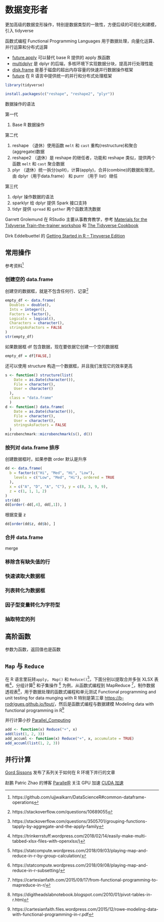 # 数据变形者 {#data-transformer}

::: sidebar
更加高级的数据变形操作，特别是数据类型的一致性，方便后续的可视化和建模，引入 tidyverse
:::

函数式编程 Functional Programming Languages 用于数据处理，向量化运算、并行运算和分布式运算

- [future.apply](https://github.com/HenrikBengtsson/future.apply) 可以替代 base R 提供的 apply 族函数
- [multidplyr](https://github.com/hadley/multidplyr) 是 dplyr 的后端，多核环境下实现数据分块，提高并行处理性能
- [disk.frame](https://github.com/xiaodaigh/disk.frame) 是基于磁盘的超出内存容量的快速并行数据操作框架
- [future](https://github.com/HenrikBengtsson/future) 在 R 语言中提供统一的并行和分布式处理框架


```r
library(tidyverse)
```

```r
install.packages(c("reshape", "reshape2", "plyr"))
```

数据操作的语法

第一代

1. Base R 数据操作

第二代

1. reshape （退休）使用函数 `melt` 和 `cast` 重构(restructure)和聚合(aggregate)数据 
1. reshape2 （退休）是 reshape 的继任者，功能和 reshape 类似，提供两个函数 `melt` 和 `cast` 聚合数据 
1. plyr （退休）统一拆分(split)，计算(apply)，合并(combine)的数据处理流，由 dplyr（用于data.frame） 和 purrr （用于 list）继任

第三代

1. dplyr 操作数据的语法
1. sparklyr 给 dplyr 提供 Spark 接口支持
1. tidyr 提供 `spread` 和 `gather` 两个函数清洗数据

Garrett Grolemund 在 RStudio 主要从事教育教学，参考 [Materials for the Tidyverse Train-the-trainer workshop](https://github.com/rstudio-education/teach-tidy) 和 [The Tidyverse Cookbook](https://rstudio-education.github.io/tidyverse-cookbook/)

Dirk Eddelbuettel 的 [Getting Started in R -- Tinyverse Edition](https://github.com/eddelbuettel/gsir-te)


## 常用操作 {#common-operations}

参考资料[^dataframe-ops]

### 创建空的 data.frame {#create-empty-data-frame}

创建空的数据框，就是不包含任何行、记录[^create-an-empty-data-frame] 

```r
empty_df <- data.frame(
  Doubles = double(),
  Ints = integer(),
  Factors = factor(),
  Logicals = logical(),
  Characters = character(),
  stringsAsFactors = FALSE
)
str(empty_df)
```

如果数据框 df 包含数据，现在要依据它创建一个空的数据框

```r
empty_df = df[FALSE,]
```

还可以使用 structure 构造一个数据框，并且我们发现它的效率更高

```r
s <- function() structure(list(
    Date = as.Date(character()),
    File = character(),
    User = character()
  ),
  class = "data.frame"
  )
d <- function() data.frame(
    Date = as.Date(character()),
    File = character(),
    User = character(),
    stringsAsFactors = FALSE
  )
microbenchmark::microbenchmark(s(), d())
```

[^create-an-empty-data-frame]: https://stackoverflow.com/questions/10689055

### 按列对 data.frame 排序 {#sort-by-columns}

创建数据框时，如果参数
order 默认是升序

```r
dd <- data.frame(
  b = factor(c("Hi", "Med", "Hi", "Low"),
    levels = c("Low", "Med", "Hi"), ordered = TRUE
  ),
  x = c("A", "D", "A", "C"), y = c(8, 3, 9, 9),
  z = c(1, 1, 1, 2)
)
str(dd)
dd[order(-dd[,4], dd[,1]), ]
```

根据变量 z 

```r
dd[order(dd$z, dd$b), ]
```

### 合并 data.frame

merge


### 移除含有缺失值的行


### 快速读取大数据框


### 列表转化为数据框


### 因子型变量转化为字符型


### 抽取特定的列


[^dataframe-ops]: https://github.com/ujjwalkarn/DataScienceR#common-dataframe-operations





## 高阶函数 {#Higher-Order-Functions}

参数为函数，返回值也是函数




## `Map` 与 `Reduce` {#high-order-function}

在 R 语言里玩转`apply`， `Map()` 和 `Reduce()`[^apply-family]，下面分别以提取合并多张 XLSX 表格[^openxl-map]，分组计算[^by-group-calculation] 和子集操作 [^subsetting] 为例，从函数式编程到 MapReduce [^funcprog-map-reduce]，制作数据透视表[^pivot-tables]，用于数据处理的函数式编程和单元测试 Functional programming and unit testing for data munging with R 特别是第三章 <https://b-rodrigues.github.io/fput/>，然后是函数式编程与数据建模 Modeling data with functional programming in R[^modeling-funcprog]

并行计算小抄 [Parallel_Computing](https://github.com/ardeeshany/Parallel_Computing)

```r
add <- function(x) Reduce("+", x)
add(list(1, 2, 3))
add_accuml <- function(x) Reduce("+", x, accumulate = TRUE)
add_accuml(list(1, 2, 3))
```

## 并行计算 {#parallel-computing}



[Gord Sissons](http://www.teraproc.com/r-blog/) 发布了系列关于如何在 R 环境下并行的文章

赵鹏 Patric Zhao 的博客 [ParallelR](http://www.parallelr.com/) 关注 GPU 加速 [CUDA 加速](https://devblogs.nvidia.com/accelerate-r-applications-cuda/)


[^modeling-funcprog]: https://cartesianfaith.files.wordpress.com/2015/12/rowe-modeling-data-with-functional-programming-in-r.pdf
[^funcprog-map-reduce]: https://cartesianfaith.com/2015/09/17/from-functional-programming-to-mapreduce-in-r/
[^pivot-tables]: https://digitheadslabnotebook.blogspot.com/2010/01/pivot-tables-in-r.html
[^openxl-map]: https://trinkerrstuff.wordpress.com/2018/02/14/easily-make-multi-tabbed-xlsx-files-with-openxlsx/)
[^by-group-calculation]: https://statcompute.wordpress.com/2018/09/03/playing-map-and-reduce-in-r-by-group-calculation/
[^subsetting]: https://statcompute.wordpress.com/2018/09/08/playing-map-and-reduce-in-r-subsetting/
[^apply-family]: https://stackoverflow.com/questions/3505701/grouping-functions-tapply-by-aggregate-and-the-apply-family
